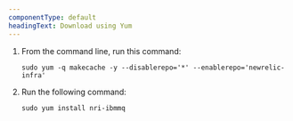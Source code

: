 ```yaml
---
componentType: default
headingText: Download using Yum
---
```


1. From the command line, run this command:

    ```shell
    sudo yum -q makecache -y --disablerepo='*' --enablerepo='newrelic-infra'
    ```

2. Run the following command:

    ```shell
    sudo yum install nri-ibmmq
    ```